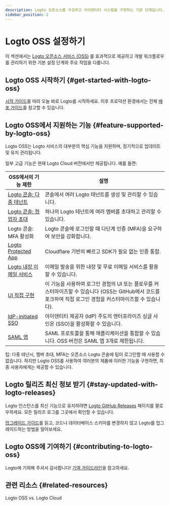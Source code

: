 ```yaml
---
description: Logto 오픈소스를 구성하고 아이덴티티 시스템을 구현하는 기본 단계입니다.
sidebar_position: 2
---
```


# Logto OSS 설정하기

이 섹션에서는 [Logto 오픈소스 서비스 (OSS)](https://github.com/logto-io/logto) 를 효과적으로 제공하고 개발 워크플로우를 관리하기 위한 기본 설정 단계와 주요 작업을 다룹니다.

## Logto OSS 시작하기 \{#get-started-with-logto-oss}

[시작 가이드](/logto-oss/get-started-with-oss/)를 따라 오늘 바로 Logto를 시작하세요. 이후 프로덕션 환경에서는 전체 [배포 가이드](/logto-oss/deployment-and-configuration)를 참고할 수 있습니다.

## Logto OSS에서 지원하는 기능 \{#feature-supported-by-logto-oss}

Logto OSS는 Logto 서비스의 대부분의 핵심 기능을 지원하며, 정기적으로 업데이트 및 유지 관리됩니다.

일부 고급 기능은 현재 Logto Cloud 버전에서만 제공됩니다. 예를 들면:

| OSS에서의 기능 제한                                                             | 설명                                                                                                                                                           |
| ------------------------------------------------------------------------------- | -------------------------------------------------------------------------------------------------------------------------------------------------------------- |
| [Logto 콘솔: 다중 테넌트](/logto-cloud/tenant-settings)                         | 콘솔에서 여러 Logto 테넌트를 생성 및 관리할 수 있습니다.                                                                                                       |
| [Logto 콘솔: 협업자 초대](/logto-cloud/tenant-member-management)                | 하나의 Logto 테넌트에 여러 멤버를 초대하고 관리할 수 있습니다.                                                                                                 |
| Logto 콘솔: MFA 활성화                                                          | Logto 콘솔에 로그인할 때 다단계 인증 (MFA)을 요구하여 보안을 강화합니다.                                                                                       |
| [Logto Protected App](/integrate-logto/protected-app)                           | Cloudflare 기반의 빠르고 SDK가 필요 없는 인증 통합.                                                                                                            |
| [Logto 내장 이메일 서비스](/connectors/email-connectors/built-in-email-service) | 이메일 발송을 위한 내장 및 무료 이메일 서비스를 활용할 수 있습니다.                                                                                            |
| [UI 직접 구현](/customization/bring-your-ui)                                    | 이 기능을 사용하여 로그인 경험의 UI 또는 플로우를 커스터마이즈할 수 있습니다 (OSS는 GitHub에서 코드를 포크하여 직접 로그인 경험을 커스터마이즈할 수 있습니다). |
| [IdP-initiated SSO](/end-user-flows/enterprise-sso/idp-initiated-sso)           | 아이덴티티 제공자 (IdP) 주도의 엔터프라이즈 싱글 사인온 (SSO)을 활성화할 수 있습니다.                                                                          |
| [SAML 앱](/integrate-logto/saml-app)                                            | SAML 프로토콜을 통해 애플리케이션을 통합할 수 있습니다. OSS 버전은 SAML 앱 3개로 제한됩니다.                                                                   |

팁: 다중 테넌시, 멤버 초대, MFA는 오픈소스 Logto 콘솔에 팀이 로그인할 때 사용할 수 없습니다. 하지만 Logto OSS를 사용하여 여러분의 제품에 이러한 기능을 구현하면, 최종 사용자에게는 제공할 수 있습니다.

## Logto 릴리즈 최신 정보 받기 \{#stay-updated-with-logto-releases}

Logto 인스턴스를 최신 기능으로 유지하려면 [Logto GitHub Releases](https://github.com/logto-io/logto/releases) 페이지를 팔로우하세요. 모든 릴리즈 로그를 그곳에서 확인할 수 있습니다.

[업그레이드 가이드](/logto-oss/upgrading-oss-version)를 읽고, 코드나 데이터베이스 스키마를 변경하지 않고 Logto를 업그레이드하는 방법을 알아보세요.

## Logto OSS에 기여하기 \{#contributing-to-logto-oss}

Logto에 기여해 주셔서 감사합니다! [기여 가이드라인](/logto-oss/contribution)을 참고하세요.

## 관련 리소스 \{#related-resources}

<Url href="https://blog.logto.io/logto-oss-vs-logto-cloud">Logto OSS vs. Logto Cloud</Url>
